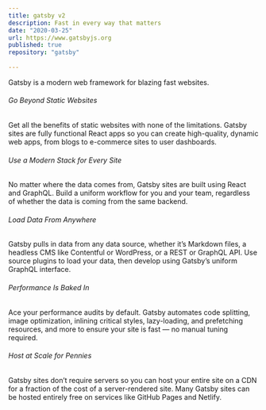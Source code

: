 ```yaml
---
title: gatsby v2
description: Fast in every way that matters
date: "2020-03-25"
url: https://www.gatsbyjs.org
published: true
repository: "gatsby"
  
---
```



 Gatsby is a modern web framework for blazing fast websites.

###### Go Beyond Static Websites
Get all the benefits of static websites with none of the limitations.
Gatsby sites are fully functional React apps so you can create high-quality, dynamic web apps, from blogs to e-commerce sites to user dashboards.

###### Use a Modern Stack for Every Site
No matter where the data comes from, Gatsby sites are built using React and GraphQL.
Build a uniform workflow for you and your team, regardless of whether the data is coming from the same backend.

###### Load Data From Anywhere
Gatsby pulls in data from any data source, whether it’s Markdown files, a headless CMS like Contentful or WordPress, or a REST or GraphQL API.
Use source plugins to load your data, then develop using Gatsby’s uniform GraphQL interface.

###### Performance Is Baked In
Ace your performance audits by default.
Gatsby automates code splitting, image optimization, inlining critical styles, lazy-loading, and prefetching resources, and more to ensure your site is fast — no manual tuning required.

###### Host at Scale for Pennies
Gatsby sites don’t require servers so you can host your entire site on a CDN for a fraction of the cost of a server-rendered site.
Many Gatsby sites can be hosted entirely free on services like GitHub Pages and Netlify.